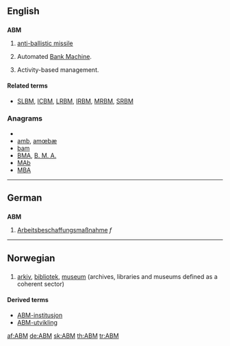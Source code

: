 ==English==

==={{initialism}}===
'''ABM'''

# {{military}} [[anti-ballistic missile]]
# {{banking}} Automated [[bank machine|Bank Machine]].
# {{management}} Activity-based management.

====Related terms====
* {{sense|military}} [[SLBM]], [[ICBM]], [[LRBM]], [[IRBM]], [[MRBM]], [[SRBM]]

===Anagrams===
* {{alphagram|abm}}
* [[amb#English|amb]], [[amœbæ#English|amœbæ]]
* [[bam#English|bam]]
* [[BMA#English|BMA]], [[B. M. A.#English|B. M. A.]]
* [[MAb#English|MAb]]
* [[MBA#English|MBA]]


----

==German==

==={{abbreviation|de}}===
'''ABM'''

# [[Arbeitsbeschaffungsmaßnahme]] ''f''

----

==Norwegian==

==={{initialism|no}}===
{{infl|no|initialism}}

# [[arkiv]], [[bibliotek]], [[museum#Norwegian|museum]] (archives, libraries and museums defined as a coherent sector)

====Derived terms====
* [[ABM-institusjon]]
* [[ABM-utvikling]]

[[af:ABM]]
[[de:ABM]]
[[sk:ABM]]
[[th:ABM]]
[[tr:ABM]]